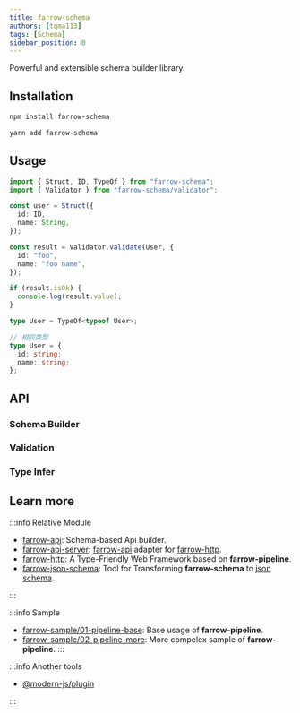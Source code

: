 ```yaml
---
title: farrow-schema
authors: [tqma113]
tags: [Schema]
sidebar_position: 0
---
```



Powerful and extensible schema builder library.

## Installation

<Tabs groupId="package-tool">
<TabItem value="npm" label="npm">

```bash
npm install farrow-schema
```

</TabItem>
<TabItem value="yarn" label="Yarn" default>

```bash
yarn add farrow-schema
```

</TabItem>
</Tabs>

## Usage

```ts
import { Struct, ID, TypeOf } from "farrow-schema";
import { Validator } from "farrow-schema/validator";

const user = Struct({
  id: ID,
  name: String,
});

const result = Validator.validate(User, {
  id: "foo",
  name: "foo name",
});

if (result.isOk) {
  console.log(result.value);
}

type User = TypeOf<typeof User>;

// 相同类型
type User = {
  id: string;
  name: string;
};
```

## API

### Schema Builder

### Validation

### Type Infer

## Learn more

:::info Relative Module

- [farrow-api](./02-farrow-api.mdx): Schema-based Api builder.
- [farrow-api-server](./03-farrow-api-server.mdx): [farrow-api](./02-farrow-api.mdx) adapter for [farrow-http](../pipeline/02-farrow-http.mdx).
- [farrow-http](../pipeline/02-farrow-http.mdx): A Type-Friendly Web Framework based on **farrow-pipeline**.
- [farrow-json-schema](./07-farrow-json-schema.mdx): Tool for Transforming **farrow-schema** to [json schema](https://json-schema.org/).

:::

:::info Sample

- [farrow-sample/01-pipeline-base](https://github.com/tqma113/farrow-sample/tree/main/samples/01-pipeline-base): Base usage of **farrow-pipeline**.
- [farrow-sample/02-pipeline-more](https://github.com/tqma113/farrow-sample/tree/main/samples/02-pipeline-more): More compelex sample of **farrow-pipeline**.
  :::

:::info Another tools

- [@modern-js/plugin](https://github.com/modern-js-dev/modern.js/tree/main/packages/toolkit/plugin)

:::
